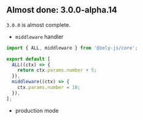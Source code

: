 ## Almost done: 3.0.0-alpha.14

`3.0.0` is almost complete.

- `middleware` handler

```ts
import { ALL, middleware } from '@zely-js/core';

export default [
  ALL((ctx) => {
    return ctx.params.number + 5;
  }),
  middleware((ctx) => {
    ctx.params.number = 10;
  }),
];
```

- production mode

